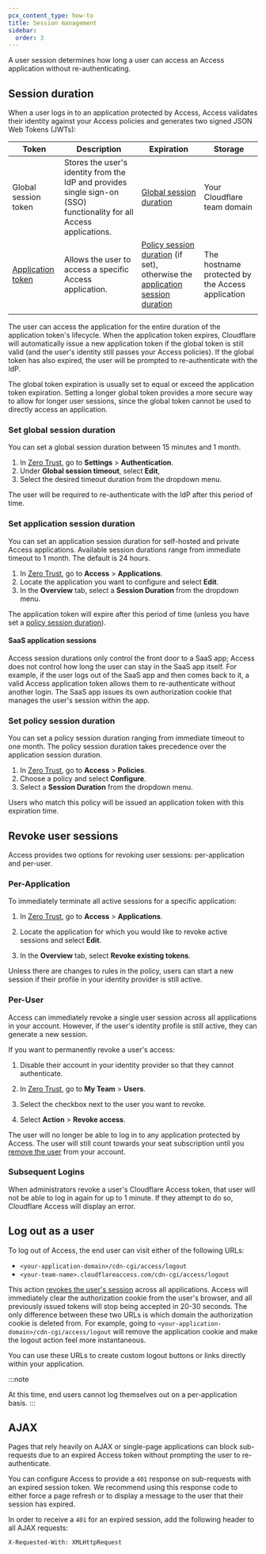 ```yaml
---
pcx_content_type: how-to
title: Session management
sidebar:
  order: 3
---
```



A user session determines how long a user can access an Access application without re-authenticating.

## Session duration

When a user logs in to an application protected by Access, Access validates their identity against your Access policies and generates two signed JSON Web Tokens (JWTs):

| Token                                                                                 | Description                                                                                                          | Expiration                                                                                                                                        | Storage                                                                           |
| ------------------------------------------------------------------------------------- | -------------------------------------------------------------------------------------------------------------------- | ------------------------------------------------------------------------------------------------------------------------------------------------- | --------------------------------------------------------------------------------- |
| Global session token                                                                  | Stores the user's identity from the IdP and provides single sign-on (SSO) functionality for all Access applications. | [Global session duration](#set-global-session-duration)                                                                                           | Your Cloudflare <GlossaryTooltip term="team domain">team domain</GlossaryTooltip> |
| [Application token](/cloudflare-one/identity/authorization-cookie/application-token/) | Allows the user to access a specific Access application.                                                             | [Policy session duration](#set-policy-session-duration) (if set), otherwise the [application session duration](#set-application-session-duration) | The hostname protected by the Access application                                  |
|                                                                                       |                                                                                                                      |                                                                                                                                                   |                                                                                   |

The user can access the application for the entire duration of the application token's lifecycle. When the application token expires, Cloudflare will automatically issue a new application token if the global token is still valid (and the user's identity still passes your Access policies). If the global token has also expired, the user will be prompted to re-authenticate with the IdP.

The global token expiration is usually set to equal or exceed the application token expiration. Setting a longer global token provides a more secure way to allow for longer user sessions, since the global token cannot be used to directly access an application.

### Set global session duration

You can set a global session duration between 15 minutes and 1 month.

1. In [Zero Trust](https://one.dash.cloudflare.com), go to **Settings** > **Authentication**.
2. Under **Global session timeout**, select **Edit**,
3. Select the desired timeout duration from the dropdown menu.

The user will be required to re-authenticate with the IdP after this period of time.

### Set application session duration

You can set an application session duration for self-hosted and private Access applications. Available session durations range from immediate timeout to 1 month. The default is 24 hours.

1. In [Zero Trust](https://one.dash.cloudflare.com), go to **Access** > **Applications**.
2. Locate the application you want to configure and select **Edit**.
3. In the **Overview** tab, select a **Session Duration** from the dropdown menu.

The application token will expire after this period of time (unless you have set a [policy session duration](#set-policy-session-duration)).

#### SaaS application sessions

Access session durations only control the front door to a SaaS app; Access does not control how long the user can stay in the SaaS app itself. For example, if the user logs out of the SaaS app and then comes back to it, a valid Access application token allows them to re-authenticate without another login. The SaaS app issues its own authorization cookie that manages the user's session within the app.

### Set policy session duration

You can set a policy session duration ranging from immediate timeout to one month. The policy session duration takes precedence over the application session duration.

1. In [Zero Trust](https://one.dash.cloudflare.com), go to **Access** > **Policies**.
2. Choose a policy and select **Configure**.
3. Select a **Session Duration** from the dropdown menu.

Users who match this policy will be issued an application token with this expiration time.

## Revoke user sessions

Access provides two options for revoking user sessions: per-application and per-user.

### Per-Application

To immediately terminate all active sessions for a specific application:

1. In [Zero Trust](https://one.dash.cloudflare.com), go to **Access** > **Applications**.

2. Locate the application for which you would like to revoke active sessions and select **Edit**.

3. In the **Overview** tab, select **Revoke existing tokens**.

Unless there are changes to rules in the policy, users can start a new session if their profile in your identity provider is still active.

### Per-User

Access can immediately revoke a single user session across all applications in your account. However, if the user's identity profile is still active, they can generate a new session.

If you want to permanently revoke a user's access:

1. Disable their account in your identity provider so that they cannot authenticate.

2. In [Zero Trust](https://one.dash.cloudflare.com), go to **My Team** > **Users**.

3. Select the checkbox next to the user you want to revoke.

4. Select **Action** > **Revoke access**.

The user will no longer be able to log in to any application protected by Access. The user will still count towards your seat subscription until you [remove the user](/cloudflare-one/identity/users/seat-management) from your account.

### Subsequent Logins

When administrators revoke a user's Cloudflare Access token, that user will not be able to log in again for up to 1 minute. If they attempt to do so, Cloudflare Access will display an error.

## Log out as a user

To log out of Access, the end user can visit either of the following URLs:

- `<your-application-domain>/cdn-cgi/access/logout`
- `<your-team-name>.cloudflareaccess.com/cdn-cgi/access/logout`

This action [revokes the user's session](#per-user) across all applications. Access will immediately clear the authorization cookie from the user's browser, and all previously issued tokens will stop being accepted in 20-30 seconds. The only difference between these two URLs is which domain the authorization cookie is deleted from. For example, going to `<your-application-domain>/cdn-cgi/access/logout` will remove the application cookie and make the logout action feel more instantaneous.

You can use these URLs to create custom logout buttons or links directly within your application.

:::note

At this time, end users cannot log themselves out on a per-application basis.
:::

## AJAX

Pages that rely heavily on AJAX or single-page applications can block sub-requests due to an expired Access token without prompting the user to re-authenticate.

You can configure Access to provide a `401` response on sub-requests with an expired session token. We recommend using this response code to either force a page refresh or to display a message to the user that their session has expired.

In order to receive a `401` for an expired session, add the following header to all AJAX requests:

`X-Requested-With: XMLHttpRequest`
